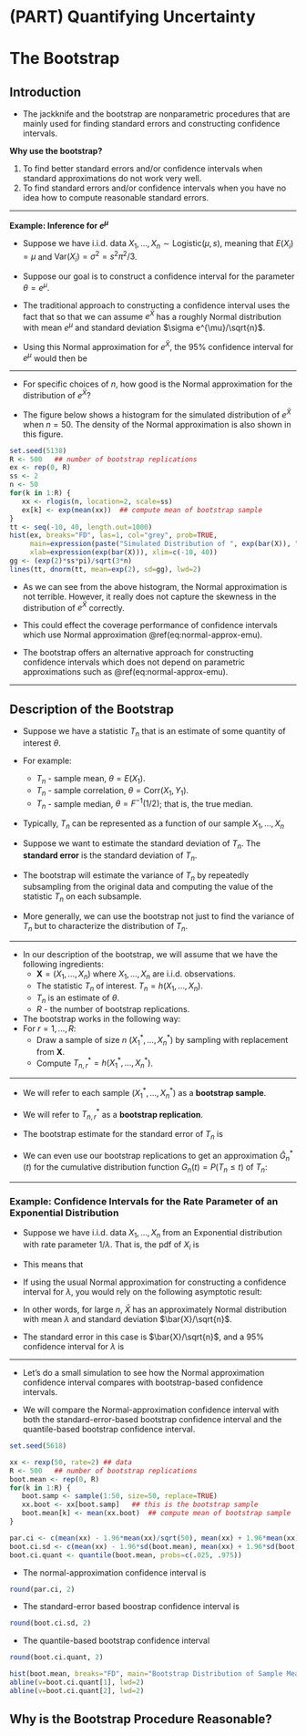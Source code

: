 # (PART) Quantifying Uncertainty {-} 

# The Bootstrap {#bootstrap-main}

## Introduction

* The jackknife and the bootstrap are nonparametric procedures that are mainly used for finding standard errors
and constructing confidence intervals.

**Why use the bootstrap?**

1. To find better standard errors and/or confidence intervals when standard approximations do not work very well.
1. To find standard errors and/or confidence intervals when you have no idea how to compute reasonable standard errors.


---

**Example: Inference for $e^{\mu}$**

* Suppose we have i.i.d. data $X_{1}, \ldots, X_{n} \sim \textrm{Logistic}( \mu, s)$,
meaning that $E(X_{i}) = \mu$ and $\textrm{Var}(X_{i}) = \sigma^{2} = s^{2}\pi^{2}/3$.

* Suppose our goal is to construct a confidence interval for the parameter $\theta = e^{\mu}$.

* The traditional approach to constructing a confidence interval uses the fact that
\begin{equation}
\sqrt{n}\Big( e^{\bar{X}} - e^{\mu} \Big) \longrightarrow \textrm{Normal}(0, \sigma^{2}e^{2\mu}) \nonumber
\end{equation}
so that we can assume $e^{\bar{X}}$ has a roughly Normal distribution with mean $e^{\mu}$ 
and standard deviation $\sigma e^{\mu}/\sqrt{n}$.

* Using this Normal approximation for $e^{\bar{X}}$, the $95\%$ confidence interval for
$e^{\mu}$ would then be
\begin{equation}
\Big[ e^{\bar{X}} - 1.96 \times \frac{\hat{\sigma}e^{\bar{X}}}{\sqrt{n}},
e^{\bar{X}} + 1.96 \times \frac{\hat{\sigma}e^{\bar{X}}}{\sqrt{n}}
\Big]
(\#eq:normal-approx-emu)
\end{equation}

---

* For specific choices of $n$, how good is the Normal approximation for the distribution of $e^{\bar{X}}$?

* The figure below shows a histogram for the simulated distribution of $e^{\bar{X}}$ when $n=50$.
The density of the Normal approximation is also shown in this figure.

```r

set.seed(5138)
R <- 500   ## number of bootstrap replications
ex <- rep(0, R)
ss <- 2
n <- 50
for(k in 1:R) {
   xx <- rlogis(n, location=2, scale=ss)
   ex[k] <- exp(mean(xx))  ## compute mean of bootstrap sample
}
tt <- seq(-10, 40, length.out=1000)
hist(ex, breaks="FD", las=1, col="grey", prob=TRUE,
     main=expression(paste("Simulated Distribution of ", exp(bar(X)), " and its Normal approximation")),
     xlab=expression(exp(bar(X))), xlim=c(-10, 40))
gg <- (exp(2)*ss*pi)/sqrt(3*n)
lines(tt, dnorm(tt, mean=exp(2), sd=gg), lwd=2)
```

* As we can see from the above histogram, the Normal approximation is not terrible. However, 
it really does not capture the skewness in the distribution of $e^{\bar{X}}$ correctly.

* This could effect the coverage performance of confidence intervals which use
Normal approximation \@ref(eq:normal-approx-emu).

* The bootstrap offers an alternative approach for constructing confidence
intervals which does not depend on parametric approximations such as \@ref(eq:normal-approx-emu).


---

## Description of the Bootstrap

* Suppose we have a statistic $T_{n}$ that is an estimate of some quantity of interest $\theta$.

* For example:
    + $T_{n}$ - sample mean, $\theta = E(X_{1})$.
    + $T_{n}$ - sample correlation, $\theta = \textrm{Corr}(X_{1}, Y_{1})$.
    + $T_{n}$ - sample median, $\theta = F^{-1}(1/2)$; that is, the true median. 

* Typically, $T_{n}$ can be represented as a function of our sample $X_{1}, \ldots, X_{n}$
\begin{equation}
T_{n} = h\Big( X_{1}, \ldots, X_{n}   \Big)  \nonumber
\end{equation}

* Suppose we want to estimate the standard deviation of $T_{n}$. The **standard error** 
is the standard deviation of $T_{n}$.

* The bootstrap will estimate the variance of $T_{n}$ by repeatedly subsampling from 
the original data and computing the value of the statistic $T_{n}$ on each subsample. 

* More generally, we can use the bootstrap not just to find the variance of $T_{n}$
but to characterize the distribution of $T_{n}$.

---

* In our description of the bootstrap, we will assume that we have the following ingredients:
    + $\mathbf{X} = (X_{1}, \ldots, X_{n})$ where $X_{1}, \ldots, X_{n}$ are i.i.d. observations.
    + The statistic $T_{n}$ of interest. $T_{n} = h(X_{1}, \ldots, X_{n})$.
    + $T_{n}$ is an estimate of $\theta$.
    + $R$ - the number of bootstrap replications.

* The bootstrap works in the following way:
* For $r = 1, \ldots, R$:
    + Draw a sample of size $n$ $(X_{1}^{*}, \ldots, X_{n}^{*})$ by sampling with replacement from $\mathbf{X}$.
    + Compute $T_{n,r}^{*} = h(X_{1}^{*}, \ldots, X_{n}^{*})$. 

---

* We will refer to each sample $(X_{1}^{*}, \ldots, X_{n}^{*})$ as a **bootstrap sample**.

* We will refer to $T_{n,r}^{*}$ as a **bootstrap replication**.

* The bootstrap estimate for the standard error of $T_{n}$ is
\begin{equation}
se_{boot} = \Bigg[ \frac{1}{R-1} \sum_{r=1}^{R} \Big( T_{n,r}^{*} - \frac{1}{R} \sum_{r=1}^{R} T_{n,r}^{*} \Big)^{2} \Bigg]^{1/2} \nonumber
\end{equation}

* We can even use our bootstrap replications to get an approximation $\hat{G}_{n}^{*}(t)$ for the cumulative distribution function 
$G_{n}(t) = P(T_{n} \leq t)$ of $T_{n}$:
\begin{equation}
\hat{G}_{n}^{*}(t) = \frac{1}{R} \sum_{r=1}^{R} I\Big( T_{n,r}^{*} \leq t \Big) \nonumber
\end{equation}

---




### Example: Confidence Intervals for the Rate Parameter of an Exponential Distribution

* Suppose we have i.i.d. data $X_{1}, \ldots, X_{n}$ from an Exponential distribution with rate parameter $1/\lambda$.
That is, the pdf of $X_{i}$ is
\begin{equation}
f(x)
= \begin{cases}
\frac{1}{\lambda}e^{-x/\lambda} & \text{  if  }  x > 0 \nonumber \\
0  & \text{ otherwise }
\end{cases}
\end{equation}

* This means that 
\begin{equation}
E( X_{i} )  = \lambda \quad \textrm{ and } \quad \textrm{Var}( X_{i} ) = \lambda^{2} \nonumber
\end{equation}

* If using the usual Normal approximation for constructing a confidence interval for $\lambda$, you would
rely on the following asymptotic result:
\begin{equation}
\frac{\sqrt{n}(\bar{X} - \lambda)}{ \bar{X} }  \longrightarrow \textrm{Normal}(0, 1) \nonumber
\end{equation}

* In other words, for large $n$, $\bar{X}$ has an approximately Normal distribution with mean $\lambda$
and standard deviation $\bar{X}/\sqrt{n}$.


* The standard error in this case is $\bar{X}/\sqrt{n}$, and a $95\%$ confidence interval for $\lambda$ is 
\begin{equation}
\Bigg[ \bar{X} - 1.96 \times \frac{\bar{X}}{\sqrt{n}}, \bar{X} + 1.96 \times \frac{\bar{X}}{\sqrt{n}} \Bigg] \nonumber
\end{equation}

---

* Let's do a small simulation to see how the Normal approximation confidence interval compares with
bootstrap-based confidence intervals.

* We will compare the Normal-approximation confidence interval with both the standard-error-based bootstrap
confidence interval and the quantile-based bootstrap confidence interval. 

```r
set.seed(5618)
```

```r
xx <- rexp(50, rate=2) ## data
R <- 500   ## number of bootstrap replications
boot.mean <- rep(0, R)
for(k in 1:R) {
   boot.samp <- sample(1:50, size=50, replace=TRUE)
   xx.boot <- xx[boot.samp]   ## this is the bootstrap sample
   boot.mean[k] <- mean(xx.boot)  ## compute mean of bootstrap sample
}
```

```r
par.ci <- c(mean(xx) - 1.96*mean(xx)/sqrt(50), mean(xx) + 1.96*mean(xx)/sqrt(50))
boot.ci.sd <- c(mean(xx) - 1.96*sd(boot.mean), mean(xx) + 1.96*sd(boot.mean))
boot.ci.quant <- quantile(boot.mean, probs=c(.025, .975))
```

* The normal-approximation confidence interval is
```r
round(par.ci, 2)
```
* The standard-error based boostrap confidence interval is
```r
round(boot.ci.sd, 2)
```
* The quantile-based bootstrap confidence interval
```r
round(boot.ci.quant, 2)
```

```r
hist(boot.mean, breaks="FD", main="Bootstrap Distribution of Sample Mean", xlab="x", col="grey", las=1)
abline(v=boot.ci.quant[1], lwd=2)
abline(v=boot.ci.quant[2], lwd=2)
```

## Why is the Bootstrap Procedure Reasonable?




